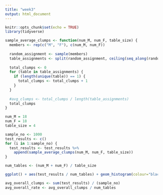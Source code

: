 ```yaml
---
title: "week3"
output: html_document
---
```


```r
knitr::opts_chunk$set(echo = TRUE)
library(tidyverse)
```

```r
sample_average_clumps <- function(num_M, num_F, table_size) {
  members <- rep(c("M", "F"), c(num_M, num_F))
  
  random_assignment <- sample(members)
  table_assignments <- split(random_assignment, ceiling(seq_along(random_assignment)/table_size))
  
  total_clumps <- 0
  for (table in table_assignments) {
    if (length(unique(table)) == 1) {
      total_clumps <- total_clumps + 1
    }
  }
  
  #avg_clumps <- total_clumps / length(table_assignments) 
  total_clumps
}

num_M = 18
num_F = 18
table_size = 4

sample_no <- 1000
test_results <- c()
for (i in 1:sample_no) {
  test_results <- test_results %>% 
    append(sample_average_clumps(num_M, num_F, table_size))
}

num_tables <- (num_M + num_F) / table_size

ggplot() + aes(test_results / num_tables) + geom_histogram(colour="black", fill="white")

avg_overall_clumps <- sum(test_results) / (sample_no)
avg_overall_rate <- avg_overall_clumps / num_tables
```
